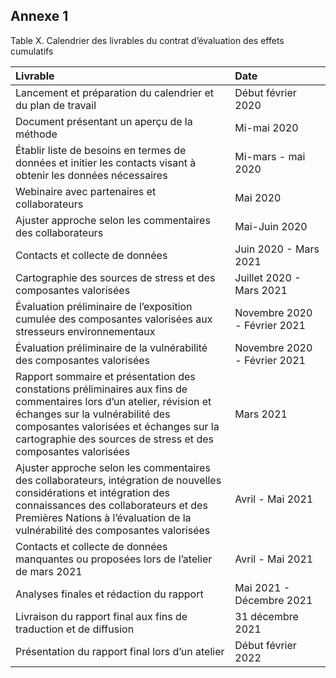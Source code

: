 ## Annexe 1 {-}

Table X. Calendrier des livrables du contrat d'évaluation des effets cumulatifs

| Livrable | Date |
| :------------------------------- | :------------- |
| Lancement et préparation du calendrier et du plan de travail | 	Début février 2020 |
| Document présentant un aperçu de la méthode	| Mi-mai 2020 |
| Établir liste de besoins en termes de données et initier les contacts visant à obtenir les données nécessaires	| Mi-mars - mai 2020 |
| Webinaire avec partenaires et collaborateurs | Mai 2020 |
| Ajuster approche selon les commentaires des collaborateurs | Mai-Juin 2020 |
| Contacts et collecte de données	| Juin 2020 - Mars 2021 |
| Cartographie des sources de stress et des composantes valorisées | Juillet 2020 - Mars 2021 |
| Évaluation préliminaire de l’exposition cumulée des composantes valorisées aux stresseurs environnementaux	| Novembre 2020 - Février 2021 |
| Évaluation préliminaire de la vulnérabilité des composantes valorisées | Novembre 2020 - Février 2021 |
| Rapport sommaire et présentation des constations préliminaires aux fins de commentaires lors d’un atelier, révision et échanges sur la vulnérabilité des composantes valorisées et échanges sur la cartographie des sources de stress et des composantes valorisées | Mars 2021 |
| Ajuster approche selon les commentaires des collaborateurs, intégration de nouvelles considérations et intégration des connaissances des collaborateurs et des Premières Nations à l’évaluation de la vulnérabilité des composantes valorisées | Avril - Mai 2021 |
| Contacts et collecte de données manquantes ou proposées lors de l’atelier de mars 2021	| Avril - Mai 2021 |
| Analyses finales et rédaction du rapport | Mai 2021 - Décembre 2021 |
| Livraison du rapport final aux fins de traduction et de diffusion	|	31 décembre 2021 |
| Présentation du rapport final lors d’un atelier	| Début février 2022 |
